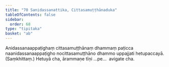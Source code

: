 ```yaml
---
title: "70 Sanidassanattika, Cittasamuṭṭhānaduka"
tableOfContents: false
sidebar:
  order: 68
type: "tipitaka"
basket: "ab"
---
```



<DynamicBreadcrumb />

<Division number="116">

<Paragraph number="281">
Anidassanaappaṭighaṃ cittasamuṭṭhānaṃ dhammaṃ paṭicca naanidassanaappaṭigho nocittasamuṭṭhāno dhammo uppajjati hetupaccayā. (Saṃkhittaṃ.)
</Paragraph>

<Paragraph number="282">
Hetuyā cha, ārammaṇe tīṇi …pe…  avigate cha.
</Paragraph>
</Division>